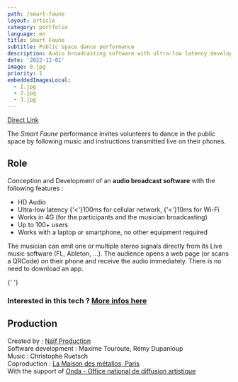 ```yaml
---
path: /smart-faune
layout: article
category: portfolio
language: en
title: Smart Faune
subtitle: Public space dance performance
description: Audio broadcasting software with ultra-low latency developped for the Smart Faune performance
date: '2022-12-01'
image: 0.jpg
priority: 1
embeddedImagesLocal:
  - 1.jpg
  - 2.jpg
  - 3.jpg
---
```



<ResponsiveIframe
  src="https://www.youtube.com/embed/1gm_-xeVMs0"
  width="1920"
  height="1080"
/>

[Direct Link](https://www.youtube.com/watch?v=1gm_-xeVMs0)

The _Smart Faune_ performance invites volunteers to dance in the public space by following music and instructions transmitted live on their phones.


## Role 

Conception and Development of an __audio broadcast software__ with the following features : 
- HD Audio
- Ultra-low latency {'<'}100ms for cellular network, {'<'}10ms for Wi-Fi
- Works in 4G (for the participants and the musician broadcasting)
- Up to 100+ users
- Works with a laptop or smartphone, no other equipment required
  
The musician can emit one or multiple stereo signals directly from its Live music software (FL, Ableton, ...). The audience opens a web page (or scans a QRCode) on their phone and receive the audio immediately. There is no need to download an app.


<ImageGrid props={props.data.mdx.frontmatter.embeddedImagesLocal} />{' '}


### Interested in this tech ? [More infos here](/audio-broadcaster)


  
## Production

Created by : [Naïf Production](//naif-production.fr/)  
Software development :  Maxime Touroute, Rémy Dupanloup  
Music : Christophe Ruetsch  
Coproduction : [La Maison des métallos, Paris](//www.maisondesmetallos.paris/)  
With the support of [Onda - Office national de diffusion artistique](//www.onda.fr/)  
